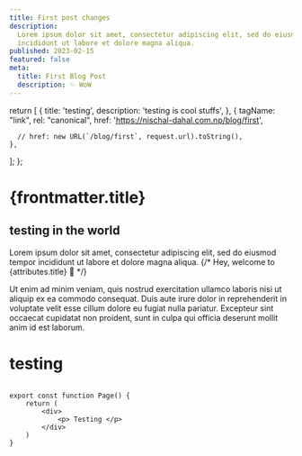 ```yaml
---
title: First post changes
description:
  Lorem ipsum dolor sit amet, consectetur adipiscing elit, sed do eiusmod tempor
  incididunt ut labore et dolore magna aliqua.
published: 2023-02-15
featured: false
meta:
  title: First Blog Post
  description: ✨ WoW
---
```


  return [
    {
      title: 'testing',
      description: 'testing is cool stuffs',
    },
    {
      tagName: "link",
      rel: "canonical",
      href: 'https://nischal-dahal.com.np/blog/first',

      // href: new URL(`/blog/first`, request.url).toString(),
    },

]; };

# {frontmatter.title}

## testing in the world

Lorem ipsum dolor sit amet, consectetur adipiscing elit, sed do eiusmod tempor
incididunt ut labore et dolore magna aliqua.
{/* Hey, welcome to {attributes.title} 👋 */}

Ut enim ad minim veniam, quis nostrud exercitation ullamco laboris nisi ut
aliquip ex ea commodo consequat. Duis aute irure dolor in reprehenderit in
voluptate velit esse cillum dolore eu fugiat nulla pariatur. Excepteur sint
occaecat cupidatat non proident, sunt in culpa qui officia deserunt mollit anim
id est laborum.

# testing

```tsx

export const function Page() {
    return (
        <div>
            <p> Testing </p>
        </div>
    )
}
```
